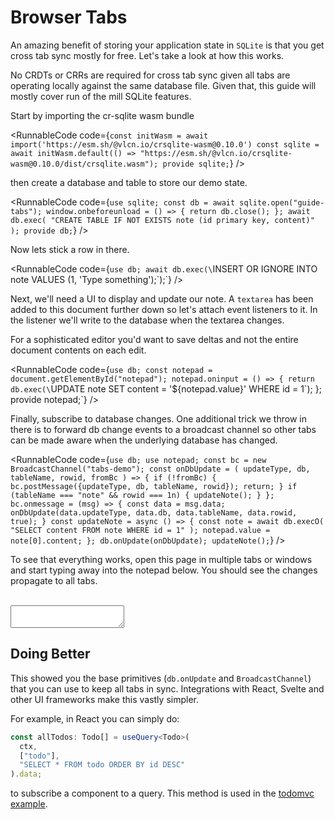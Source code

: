 
# Browser Tabs

An amazing benefit of storing your application state in `SQLite` is that you get cross tab sync mostly for free. Let's take a look at how this works.

<Callout type="info">
  No CRDTs or CRRs are required for cross tab sync given all tabs are operating
  locally against the same database file. Given that, this guide will mostly
  cover run of the mill SQLite features.
</Callout>

Start by importing the cr-sqlite wasm bundle

<RunnableCode
  code={`const initWasm = await import('https://esm.sh/@vlcn.io/crsqlite-wasm@0.10.0')
const sqlite = await initWasm.default(() => "https://esm.sh/@vlcn.io/crsqlite-wasm@0.10.0/dist/crsqlite.wasm");
provide sqlite;`}
/>

then create a database and table to store our demo state.

<RunnableCode
  code={`use sqlite;
const db = await sqlite.open("guide-tabs");
window.onbeforeunload = () => {
  return db.close();
};
await db.exec(
  "CREATE TABLE IF NOT EXISTS note (id primary key, content)"
);
provide db;`}
/>

Now lets stick a row in there.

<RunnableCode
  code={`use db;
await db.exec(\`INSERT OR IGNORE INTO note VALUES (1, 'Type something');\`);`}
/>

Next, we'll need a UI to display and update our note. A `textarea` has been added to this document further down so let's attach event listeners to it. In the listener we'll write to the database when the textarea changes.

For a sophisticated editor you'd want to save deltas and not the entire document contents on each edit.

<RunnableCode
  code={`use db;
const notepad = document.getElementById("notepad");
notepad.oninput = () => {
  return db.exec(\`UPDATE note SET content = '\${notepad.value}' WHERE id = 1\`);
};
provide notepad;`}
/>

Finally, subscribe to database changes. One additional trick we throw in there is to forward db change events to a broadcast channel so other tabs can be made aware when the underlying database has changed.

<RunnableCode
  code={`use db;
use notepad;
const bc = new BroadcastChannel("tabs-demo");
const onDbUpdate = (
  updateType,
  db,
  tableName,
  rowid,
  fromBc
) => {
  if (!fromBc) {
    bc.postMessage({updateType, db, tableName, rowid});
    return;
  }
  if (tableName === "note" && rowid === 1n) {
    updateNote();
  }
};
bc.onmessage = (msg) => {
  const data = msg.data;
  onDbUpdate(data.updateType, data.db, data.tableName, data.rowid, true);
}
const updateNote = async () => {
  const note = await db.execO(
    "SELECT content FROM note WHERE id = 1"
  );
  notepad.value = note[0].content;
};
db.onUpdate(onDbUpdate);
updateNote();`}
/>

To see that everything works, open this page in multiple tabs or windows and start typing away into the notepad below. You should see the changes propagate to all tabs.

<br />
<textarea
  id="notepad"
  style={{ width: 400, height: 100, background: "#eee" }}
></textarea>

## Doing Better

This showed you the base primitives (`db.onUpdate` and `BroadcastChannel`) that you can use to keep all tabs in sync. Integrations with React, Svelte and other UI frameworks make this vastly simpler.

For example, in React you can simply do:

```ts
const allTodos: Todo[] = useQuery<Todo>(
  ctx,
  ["todo"],
  "SELECT * FROM todo ORDER BY id DESC"
).data;
```

to subscribe a component to a query. This method is used in the [todomvc example](https://github.com/vlcn-io/live-examples).

